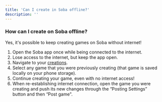 ```yaml
---
title: 'Can I create in Soba offline?'
description: ''
---
```


### How can I create on Soba offline?

Yes, it's possible to keep creating games on Soba without internet!

1. Open the Soba app once while being connected to the internet.
2. Lose access to the internet, but keep the app open.
3. Navigate to your [creations](https://wiki.soba.xyz/getting-started/play/remix).
4. Select any game that you were previously creating (that game is saved locally on your phone storage).
5. Continue creating your game, even with no internet access!
6. When re-establishing internet connection, open the game you were creating and push its new changes through the “Posting Settings” button and then “Post game".
